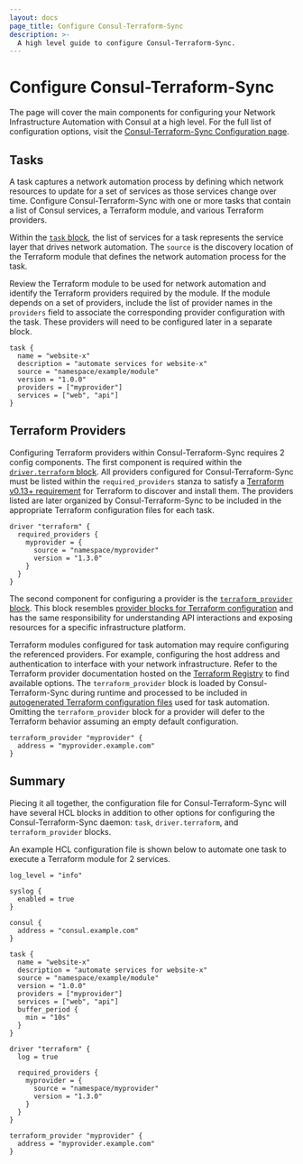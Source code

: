 ```yaml
---
layout: docs
page_title: Configure Consul-Terraform-Sync
description: >-
  A high level guide to configure Consul-Terraform-Sync.
---
```


# Configure Consul-Terraform-Sync

The page will cover the main components for configuring your Network Infrastructure Automation with Consul at a high level. For the full list of configuration options, visit the [Consul-Terraform-Sync Configuration page](/docs/nia/configuration).

## Tasks

A task captures a network automation process by defining which network resources to update for a set of services as those services change over time. Configure Consul-Terraform-Sync with one or more tasks that contain a list of Consul services, a Terraform module, and various Terraform providers.

Within the [`task` block](/docs/nia/configuration#task), the list of services for a task represents the service layer that drives network automation. The `source` is the discovery location of the Terraform module that defines the network automation process for the task.

Review the Terraform module to be used for network automation and identify the Terraform providers required by the module. If the module depends on a set of providers, include the list of provider names in the `providers` field to associate the corresponding provider configuration with the task. These providers will need to be configured later in a separate block.

```hcl
task {
  name = "website-x"
  description = "automate services for website-x"
  source = "namespace/example/module"
  version = "1.0.0"
  providers = ["myprovider"]
  services = ["web", "api"]
}
```

## Terraform Providers

Configuring Terraform providers within Consul-Terraform-Sync requires 2 config components. The first component is required within the [`driver.terraform` block](/docs/nia/configuration#terraform-driver). All providers configured for Consul-Terraform-Sync must be listed within the `required_providers` stanza to satisfy a [Terraform v0.13+ requirement](https://www.terraform.io/docs/configuration/provider-requirements.html#requiring-providers) for Terraform to discover and install them. The providers listed are later organized by Consul-Terraform-Sync to be included in the appropriate Terraform configuration files for each task.

```hcl
driver "terraform" {
  required_providers {
    myprovider = {
      source = "namespace/myprovider"
      version = "1.3.0"
    }
  }
}
```

The second component for configuring a provider is the [`terraform_provider` block](/docs/nia/configuration#terraform-provider). This block resembles [provider blocks for Terraform configuration](https://www.terraform.io/docs/configuration/providers.html) and has the same responsibility for understanding API interactions and exposing resources for a specific infrastructure platform.

Terraform modules configured for task automation may require configuring the referenced providers. For example, configuring the host address and authentication to interface with your network infrastructure. Refer to the Terraform provider documentation hosted on the [Terraform Registry](https://registry.terraform.io/browse/providers) to find available options. The `terraform_provider` block is loaded by Consul-Terraform-Sync during runtime and processed to be included in [autogenerated Terraform configuration files](/docs/nia/network-drivers#provider) used for task automation. Omitting the `terraform_provider` block for a provider will defer to the Terraform behavior assuming an empty default configuration.

```hcl
terraform_provider "myprovider" {
  address = "myprovider.example.com"
}
```

## Summary

Piecing it all together, the configuration file for Consul-Terraform-Sync will have several HCL blocks in addition to other options for configuring the Consul-Terraform-Sync daemon: `task`, `driver.terraform`, and `terraform_provider` blocks.

An example HCL configuration file is shown below to automate one task to execute a Terraform module for 2 services.

```hcl
log_level = "info"

syslog {
  enabled = true
}

consul {
  address = "consul.example.com"
}

task {
  name = "website-x"
  description = "automate services for website-x"
  source = "namespace/example/module"
  version = "1.0.0"
  providers = ["myprovider"]
  services = ["web", "api"]
  buffer_period {
    min = "10s"
  }
}

driver "terraform" {
  log = true

  required_providers {
    myprovider = {
      source = "namespace/myprovider"
      version = "1.3.0"
    }
  }
}

terraform_provider "myprovider" {
  address = "myprovider.example.com"
}
```
